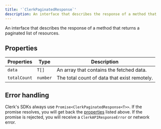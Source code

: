 ```yaml
---
title: '`ClerkPaginatedResponse`'
description: An interface that describes the response of a method that returns a paginated list of resources.
---
```


An interface that describes the response of a method that returns a paginated list of resources.

## Properties

| Properties | Type | Description |
| --- | --- | --- |
| `data` | `T[]` |  An array that contains the fetched data. |
| `totalCount` | `number` |  The total count of data that exist remotely. |

## Error handling

Clerk's SDKs always use `Promise<ClerkPaginatedResponse<T>>`. If the promise resolves, you will get back the [properties](#properties) listed above. If the promise is rejected, you will receive a `ClerkAPIResponseError` or network error.